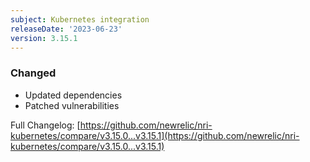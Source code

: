 ```yaml
---
subject: Kubernetes integration
releaseDate: '2023-06-23'
version: 3.15.1
---
```


### Changed

* Updated dependencies
* Patched vulnerabilities

Full Changelog: [https://github.com/newrelic/nri-kubernetes/compare/v3.15.0...v3.15.1](https://github.com/newrelic/nri-kubernetes/compare/v3.15.0...v3.15.1)
